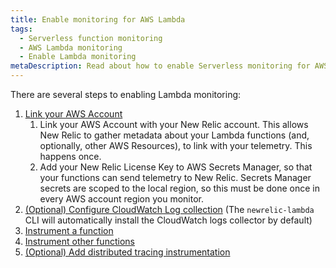 ```yaml
---
title: Enable monitoring for AWS Lambda
tags:
  - Serverless function monitoring
  - AWS Lambda monitoring
  - Enable Lambda monitoring
metaDescription: Read about how to enable Serverless monitoring for AWS Lambda.
---
```


There are several steps to enabling Lambda monitoring:

1. [Link your AWS Account](/docs/serverless-function-monitoring/aws-lambda-monitoring/enable-lambda-monitoring/account-linking)
   1. Link your AWS Account with your New Relic account. This allows New Relic to gather metadata about
      your Lambda functions (and, optionally, other AWS Resources), to link with your telemetry. This happens once.
   2. Add your New Relic License Key to AWS Secrets Manager, so that your functions can send telemetry to New Relic.
      Secrets Manager secrets are scoped to the local region, so this must be done once in every AWS account region
      you monitor.
2. [(Optional) Configure CloudWatch Log collection](/docs/logs/enable-log-management-new-relic/enable-log-monitoring-new-relic/aws-lambda-sending-cloudwatch-logs) (The `newrelic-lambda` CLI will automatically install the CloudWatch logs collector by default)
3. [Instrument a function](/docs/serverless-function-monitoring/aws-lambda-monitoring/enable-lambda-monitoring/instrument-example)
4. [Instrument other functions](/docs/serverless-function-monitoring/aws-lambda-monitoring/enable-lambda-monitoring/instrument-your-own)
5. [(Optional) Add distributed tracing instrumentation](/docs/serverless-function-monitoring/aws-lambda-monitoring/enable-lambda-monitoring/enable-serverless-monitoring-aws-lambda-legacy)
